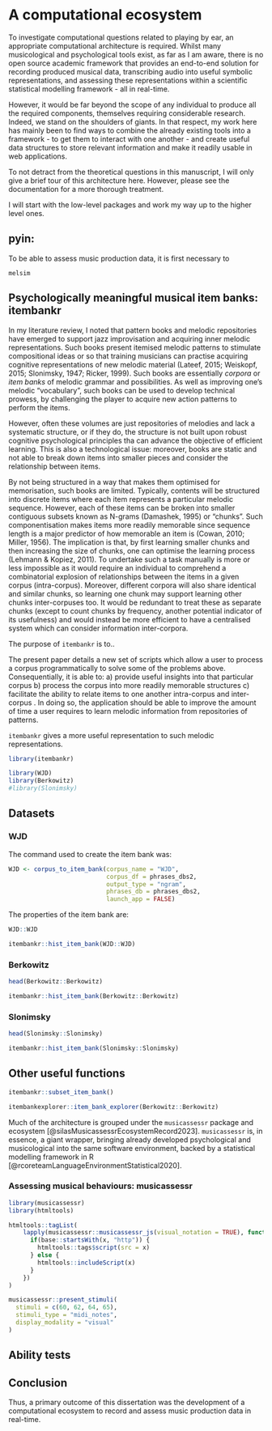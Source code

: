 
# A computational ecosystem {#computational-ecosystem}


To investigate computational questions related to playing by ear, an appropriate computational architecture is required. Whilst many musicological and psychological tools exist, as far as I am aware, there is no open source academic framework that provides an end-to-end solution for recording produced musical data, transcribing audio into useful symbolic representations, and assessing these representations within a scientific statistical modelling framework - all in real-time. 

However, it would be far beyond the scope of any individual to produce all the required components, themselves requiring considerable research. Indeed, we stand on the shoulders of giants. In that respect, my work here has mainly been to find ways to combine the already existing tools into a framework - to get them to interact with one another - and create useful data structures to store relevant information and make it readily usable in web applications.

To not detract from the theoretical questions in this manuscript, I will only give a brief tour of this architecture here. However, please see the documentation for a more thorough treatment.

I will start with the low-level packages and work my way up to the higher level ones.

## pyin: 

To be able to assess music production data, it is first necessary to 


`melsim`



## Psychologically meaningful musical item banks: itembankr 

In my literature review, I noted that pattern books and melodic repositories have emerged to support jazz improvisation and acquiring inner melodic representations. Such books present itemised melodic patterns to stimulate compositional ideas or so that training musicians can practise acquiring cognitive representations of new melodic material  (Lateef, 2015; Weiskopf, 2015; Slonimsky, 1947; Ricker, 1999). Such books are essentially *corpora* or *item banks* of melodic grammar and possibilities. As well as improving one’s melodic "vocabulary", such books can be used to develop technical prowess, by challenging the player to acquire new action patterns to perform the items. 

However, often these volumes are just repositories of melodies and lack a systematic structure, or if they do, the structure is not built upon robust cognitive psychological principles tha can advance the objective of efficient learning. This is also a technological issue: moreover, books are static and not able to break down items into smaller pieces and consider the relationship between items.

By not being structured in a way that makes them optimised for memorisation, such books are limited. Typically, contents will be structured into discrete items where each item represents a particular melodic sequence. However, each of these items can be broken into smaller contiguous subsets known as N-grams (Damashek, 1995) or "chunks". Such componentisation makes items more readily memorable since sequence length is a major predictor of how memorable an item is (Cowan, 2010; Miller, 1956). The implication is that, by first learning smaller chunks and then increasing the size of chunks, one can optimise the learning process (Lehmann & Kopiez, 2011). To undertake such a task manually is more or less impossible as it would require an individual to comprehend a combinatorial explosion of relationships between the items in a given corpus (intra-corpus). Moreover, different corpora will also share identical and similar chunks, so learning one chunk may support learning other chunks inter-corpuses too. It would be redundant to treat these as separate chunks (except to count chunks by frequency, another potential indicator of its usefulness) and would instead be more efficient to have a centralised system which can consider information inter-corpora. 


The purpose of `itembankr` is to..


The present paper details a new set of scripts which allow a user to process a corpus programmatically to solve some of the problems above. Consequentially, it is able to: a) provide useful insights into that particular corpus b) process the corpus into more readily memorable structures c) facilitate the ability to relate items to one another intra-corpus and inter-corpus . In doing so, the application should be able to improve the amount of time a user requires to learn melodic information from repositories of patterns.

`itembankr` gives a more useful representation to such melodic representations.



```r
library(itembankr)

library(WJD)
library(Berkowitz)
#library(Slonimsky)

```


## Datasets


### WJD

The command used to create the item bank was:

```r
WJD <- corpus_to_item_bank(corpus_name = "WJD", 
                           corpus_df = phrases_dbs2,
                           output_type = "ngram", 
                           phrases_db = phrases_dbs2, 
                           launch_app = FALSE)
```

The properties of the item bank are:

```r
WJD::WJD
```


```r
itembankr::hist_item_bank(WJD::WJD)
```


### Berkowitz
```r
head(Berkowitz::Berkowitz)
```



```r
itembankr::hist_item_bank(Berkowitz::Berkowitz)
```


### Slonimsky

```r
head(Slonimsky::Slonimsky)
```

```r
itembankr::hist_item_bank(Slonimsky::Slonimsky)
```

## Other useful functions

```r
itembankr::subset_item_bank()

itembankexplorer::item_bank_explorer(Berkowitz::Berkowitz)
```


Much of the architecture is grouped under the `musicassessr` package and ecosystem [@silasMusicassessrEcosystemRecord2023]. `musicassessr` is, in essence, a giant wrapper, bringing already developed psychological and musicological into the same software environment, backed by a statistical modelling framework in R [@rcoreteamLanguageEnvironmentStatistical2020]. 



### Assessing musical behaviours: musicassessr



```r
library(musicassessr)
library(htmltools)

htmltools::tagList(
    lapply(musicassessr::musicassessr_js(visual_notation = TRUE), function(x) {
      if(base::startsWith(x, "http")) {
        htmltools::tags$script(src = x)
      } else {
        htmltools::includeScript(x)
      }
    })
)
```

```r
musicassessr::present_stimuli(
  stimuli = c(60, 62, 64, 65), 
  stimuli_type = "midi_notes", 
  display_modality = "visual"
)
```


<!-- ```{r warning=FALSE} -->

<!-- musicassessr::present_stimuli( -->
<!--   stimuli = c(60, 62, 64, 65),  -->
<!--   stimuli_type = "midi_notes",  -->
<!--   display_modality = "audio" -->
<!-- ) -->

<!-- # bookdown::render_book("04-musicassessr.Rmd", "bookdown::gitbook") -->
<!-- ``` -->




## Ability tests










## Conclusion

Thus, a primary outcome of this dissertation was the development of a computational ecosystem to record and assess music production data in real-time.

